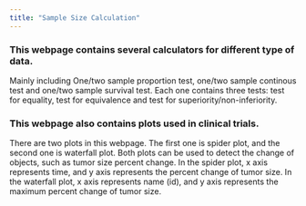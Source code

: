 ```yaml
---
title: "Sample Size Calculation"
---
```


### This webpage contains several calculators for different type of data. 

Mainly including One/two sample proportion test, one/two sample continous test and one/two sample survival test. Each one contains three tests: test for equality, test for equivalence and test for superiority/non-inferiority.

### This webpage also contains plots used in clinical trials.

There are two plots in this webpage. The first one is spider plot, and the second one is waterfall plot. Both plots can be used to detect the change of objects, such as tumor size percent change. 
In the spider plot, x axis represents time, and y axis represents the percent change of tumor size. In the waterfall plot, x axis represents name (id), and y axis represents the maximum percent change of tumor size.